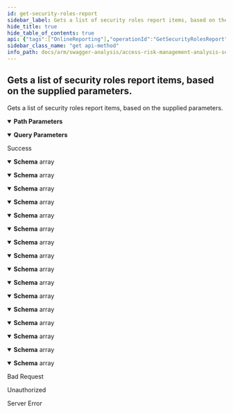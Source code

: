 ```yaml
---
id: get-security-roles-report
sidebar_label: Gets a list of security roles report items, based on the supplied parameters.
hide_title: true
hide_table_of_contents: true
api: {"tags":["OnlineReporting"],"operationId":"GetSecurityRolesReport","parameters":[{"name":"analysisId","in":"path","description":"Represents the unique extract identifier.","required":true,"schema":{"type":"integer","format":"int32"}},{"name":"skip","in":"query","description":"Represents the optional parameter which specifies how many items will be bypassed.","required":false,"schema":{"type":"integer","format":"int32"}},{"name":"take","in":"query","description":"Represents the optional parameter which specifies how many items to returned.","required":false,"schema":{"type":"integer","format":"int32"}}],"responses":{"200":{"description":"Success","content":{"application/json;odata.metadata=minimal;odata.streaming=true":{"schema":{"uniqueItems":false,"type":"array","items":{"type":"object","properties":{"role":{"type":"string"},"tcode":{"type":"string"},"description":{"type":"string"},"stadUtilizationCount":{"format":"int32","type":"integer"},"cdhdrposUtilizationCount":{"format":"int32","type":"integer"},"profile":{"type":"string"},"fullName":{"type":"string"},"parent":{"type":"string"},"low":{"type":"string"},"high":{"type":"string"},"userId":{"description":"Identifier of the user.","type":"string"},"country":{"description":"Country of the user.","type":"string"},"system":{"description":"System of the user.","type":"string"},"department":{"description":"Department of the user.","type":"string"},"costCenter":{"description":"Cost Center of the user.","type":"string"},"function":{"description":"Function of the user.","type":"string"},"custom01":{"description":"Any custom value related to user.","type":"string"},"custom02":{"description":"Any custom value related to user.","type":"string"},"custom03":{"description":"Any custom value related to user.","type":"string"},"custom04":{"description":"Any custom value related to user.","type":"string"},"custom05":{"description":"Any custom value related to user.","type":"string"}}}}},"application/json;odata.metadata=minimal;odata.streaming=false":{"schema":{"uniqueItems":false,"type":"array","items":{"type":"object","properties":{"role":{"type":"string"},"tcode":{"type":"string"},"description":{"type":"string"},"stadUtilizationCount":{"format":"int32","type":"integer"},"cdhdrposUtilizationCount":{"format":"int32","type":"integer"},"profile":{"type":"string"},"fullName":{"type":"string"},"parent":{"type":"string"},"low":{"type":"string"},"high":{"type":"string"},"userId":{"description":"Identifier of the user.","type":"string"},"country":{"description":"Country of the user.","type":"string"},"system":{"description":"System of the user.","type":"string"},"department":{"description":"Department of the user.","type":"string"},"costCenter":{"description":"Cost Center of the user.","type":"string"},"function":{"description":"Function of the user.","type":"string"},"custom01":{"description":"Any custom value related to user.","type":"string"},"custom02":{"description":"Any custom value related to user.","type":"string"},"custom03":{"description":"Any custom value related to user.","type":"string"},"custom04":{"description":"Any custom value related to user.","type":"string"},"custom05":{"description":"Any custom value related to user.","type":"string"}}}}},"application/json;odata.metadata=minimal":{"schema":{"uniqueItems":false,"type":"array","items":{"type":"object","properties":{"role":{"type":"string"},"tcode":{"type":"string"},"description":{"type":"string"},"stadUtilizationCount":{"format":"int32","type":"integer"},"cdhdrposUtilizationCount":{"format":"int32","type":"integer"},"profile":{"type":"string"},"fullName":{"type":"string"},"parent":{"type":"string"},"low":{"type":"string"},"high":{"type":"string"},"userId":{"description":"Identifier of the user.","type":"string"},"country":{"description":"Country of the user.","type":"string"},"system":{"description":"System of the user.","type":"string"},"department":{"description":"Department of the user.","type":"string"},"costCenter":{"description":"Cost Center of the user.","type":"string"},"function":{"description":"Function of the user.","type":"string"},"custom01":{"description":"Any custom value related to user.","type":"string"},"custom02":{"description":"Any custom value related to user.","type":"string"},"custom03":{"description":"Any custom value related to user.","type":"string"},"custom04":{"description":"Any custom value related to user.","type":"string"},"custom05":{"description":"Any custom value related to user.","type":"string"}}}}},"application/json;odata.metadata=full;odata.streaming=true":{"schema":{"uniqueItems":false,"type":"array","items":{"type":"object","properties":{"role":{"type":"string"},"tcode":{"type":"string"},"description":{"type":"string"},"stadUtilizationCount":{"format":"int32","type":"integer"},"cdhdrposUtilizationCount":{"format":"int32","type":"integer"},"profile":{"type":"string"},"fullName":{"type":"string"},"parent":{"type":"string"},"low":{"type":"string"},"high":{"type":"string"},"userId":{"description":"Identifier of the user.","type":"string"},"country":{"description":"Country of the user.","type":"string"},"system":{"description":"System of the user.","type":"string"},"department":{"description":"Department of the user.","type":"string"},"costCenter":{"description":"Cost Center of the user.","type":"string"},"function":{"description":"Function of the user.","type":"string"},"custom01":{"description":"Any custom value related to user.","type":"string"},"custom02":{"description":"Any custom value related to user.","type":"string"},"custom03":{"description":"Any custom value related to user.","type":"string"},"custom04":{"description":"Any custom value related to user.","type":"string"},"custom05":{"description":"Any custom value related to user.","type":"string"}}}}},"application/json;odata.metadata=full;odata.streaming=false":{"schema":{"uniqueItems":false,"type":"array","items":{"type":"object","properties":{"role":{"type":"string"},"tcode":{"type":"string"},"description":{"type":"string"},"stadUtilizationCount":{"format":"int32","type":"integer"},"cdhdrposUtilizationCount":{"format":"int32","type":"integer"},"profile":{"type":"string"},"fullName":{"type":"string"},"parent":{"type":"string"},"low":{"type":"string"},"high":{"type":"string"},"userId":{"description":"Identifier of the user.","type":"string"},"country":{"description":"Country of the user.","type":"string"},"system":{"description":"System of the user.","type":"string"},"department":{"description":"Department of the user.","type":"string"},"costCenter":{"description":"Cost Center of the user.","type":"string"},"function":{"description":"Function of the user.","type":"string"},"custom01":{"description":"Any custom value related to user.","type":"string"},"custom02":{"description":"Any custom value related to user.","type":"string"},"custom03":{"description":"Any custom value related to user.","type":"string"},"custom04":{"description":"Any custom value related to user.","type":"string"},"custom05":{"description":"Any custom value related to user.","type":"string"}}}}},"application/json;odata.metadata=full":{"schema":{"uniqueItems":false,"type":"array","items":{"type":"object","properties":{"role":{"type":"string"},"tcode":{"type":"string"},"description":{"type":"string"},"stadUtilizationCount":{"format":"int32","type":"integer"},"cdhdrposUtilizationCount":{"format":"int32","type":"integer"},"profile":{"type":"string"},"fullName":{"type":"string"},"parent":{"type":"string"},"low":{"type":"string"},"high":{"type":"string"},"userId":{"description":"Identifier of the user.","type":"string"},"country":{"description":"Country of the user.","type":"string"},"system":{"description":"System of the user.","type":"string"},"department":{"description":"Department of the user.","type":"string"},"costCenter":{"description":"Cost Center of the user.","type":"string"},"function":{"description":"Function of the user.","type":"string"},"custom01":{"description":"Any custom value related to user.","type":"string"},"custom02":{"description":"Any custom value related to user.","type":"string"},"custom03":{"description":"Any custom value related to user.","type":"string"},"custom04":{"description":"Any custom value related to user.","type":"string"},"custom05":{"description":"Any custom value related to user.","type":"string"}}}}},"application/json;odata.metadata=none;odata.streaming=true":{"schema":{"uniqueItems":false,"type":"array","items":{"type":"object","properties":{"role":{"type":"string"},"tcode":{"type":"string"},"description":{"type":"string"},"stadUtilizationCount":{"format":"int32","type":"integer"},"cdhdrposUtilizationCount":{"format":"int32","type":"integer"},"profile":{"type":"string"},"fullName":{"type":"string"},"parent":{"type":"string"},"low":{"type":"string"},"high":{"type":"string"},"userId":{"description":"Identifier of the user.","type":"string"},"country":{"description":"Country of the user.","type":"string"},"system":{"description":"System of the user.","type":"string"},"department":{"description":"Department of the user.","type":"string"},"costCenter":{"description":"Cost Center of the user.","type":"string"},"function":{"description":"Function of the user.","type":"string"},"custom01":{"description":"Any custom value related to user.","type":"string"},"custom02":{"description":"Any custom value related to user.","type":"string"},"custom03":{"description":"Any custom value related to user.","type":"string"},"custom04":{"description":"Any custom value related to user.","type":"string"},"custom05":{"description":"Any custom value related to user.","type":"string"}}}}},"application/json;odata.metadata=none;odata.streaming=false":{"schema":{"uniqueItems":false,"type":"array","items":{"type":"object","properties":{"role":{"type":"string"},"tcode":{"type":"string"},"description":{"type":"string"},"stadUtilizationCount":{"format":"int32","type":"integer"},"cdhdrposUtilizationCount":{"format":"int32","type":"integer"},"profile":{"type":"string"},"fullName":{"type":"string"},"parent":{"type":"string"},"low":{"type":"string"},"high":{"type":"string"},"userId":{"description":"Identifier of the user.","type":"string"},"country":{"description":"Country of the user.","type":"string"},"system":{"description":"System of the user.","type":"string"},"department":{"description":"Department of the user.","type":"string"},"costCenter":{"description":"Cost Center of the user.","type":"string"},"function":{"description":"Function of the user.","type":"string"},"custom01":{"description":"Any custom value related to user.","type":"string"},"custom02":{"description":"Any custom value related to user.","type":"string"},"custom03":{"description":"Any custom value related to user.","type":"string"},"custom04":{"description":"Any custom value related to user.","type":"string"},"custom05":{"description":"Any custom value related to user.","type":"string"}}}}},"application/json;odata.metadata=none":{"schema":{"uniqueItems":false,"type":"array","items":{"type":"object","properties":{"role":{"type":"string"},"tcode":{"type":"string"},"description":{"type":"string"},"stadUtilizationCount":{"format":"int32","type":"integer"},"cdhdrposUtilizationCount":{"format":"int32","type":"integer"},"profile":{"type":"string"},"fullName":{"type":"string"},"parent":{"type":"string"},"low":{"type":"string"},"high":{"type":"string"},"userId":{"description":"Identifier of the user.","type":"string"},"country":{"description":"Country of the user.","type":"string"},"system":{"description":"System of the user.","type":"string"},"department":{"description":"Department of the user.","type":"string"},"costCenter":{"description":"Cost Center of the user.","type":"string"},"function":{"description":"Function of the user.","type":"string"},"custom01":{"description":"Any custom value related to user.","type":"string"},"custom02":{"description":"Any custom value related to user.","type":"string"},"custom03":{"description":"Any custom value related to user.","type":"string"},"custom04":{"description":"Any custom value related to user.","type":"string"},"custom05":{"description":"Any custom value related to user.","type":"string"}}}}},"application/json;odata.streaming=true":{"schema":{"uniqueItems":false,"type":"array","items":{"type":"object","properties":{"role":{"type":"string"},"tcode":{"type":"string"},"description":{"type":"string"},"stadUtilizationCount":{"format":"int32","type":"integer"},"cdhdrposUtilizationCount":{"format":"int32","type":"integer"},"profile":{"type":"string"},"fullName":{"type":"string"},"parent":{"type":"string"},"low":{"type":"string"},"high":{"type":"string"},"userId":{"description":"Identifier of the user.","type":"string"},"country":{"description":"Country of the user.","type":"string"},"system":{"description":"System of the user.","type":"string"},"department":{"description":"Department of the user.","type":"string"},"costCenter":{"description":"Cost Center of the user.","type":"string"},"function":{"description":"Function of the user.","type":"string"},"custom01":{"description":"Any custom value related to user.","type":"string"},"custom02":{"description":"Any custom value related to user.","type":"string"},"custom03":{"description":"Any custom value related to user.","type":"string"},"custom04":{"description":"Any custom value related to user.","type":"string"},"custom05":{"description":"Any custom value related to user.","type":"string"}}}}},"application/json;odata.streaming=false":{"schema":{"uniqueItems":false,"type":"array","items":{"type":"object","properties":{"role":{"type":"string"},"tcode":{"type":"string"},"description":{"type":"string"},"stadUtilizationCount":{"format":"int32","type":"integer"},"cdhdrposUtilizationCount":{"format":"int32","type":"integer"},"profile":{"type":"string"},"fullName":{"type":"string"},"parent":{"type":"string"},"low":{"type":"string"},"high":{"type":"string"},"userId":{"description":"Identifier of the user.","type":"string"},"country":{"description":"Country of the user.","type":"string"},"system":{"description":"System of the user.","type":"string"},"department":{"description":"Department of the user.","type":"string"},"costCenter":{"description":"Cost Center of the user.","type":"string"},"function":{"description":"Function of the user.","type":"string"},"custom01":{"description":"Any custom value related to user.","type":"string"},"custom02":{"description":"Any custom value related to user.","type":"string"},"custom03":{"description":"Any custom value related to user.","type":"string"},"custom04":{"description":"Any custom value related to user.","type":"string"},"custom05":{"description":"Any custom value related to user.","type":"string"}}}}},"application/json":{"schema":{"uniqueItems":false,"type":"array","items":{"type":"object","properties":{"role":{"type":"string"},"tcode":{"type":"string"},"description":{"type":"string"},"stadUtilizationCount":{"format":"int32","type":"integer"},"cdhdrposUtilizationCount":{"format":"int32","type":"integer"},"profile":{"type":"string"},"fullName":{"type":"string"},"parent":{"type":"string"},"low":{"type":"string"},"high":{"type":"string"},"userId":{"description":"Identifier of the user.","type":"string"},"country":{"description":"Country of the user.","type":"string"},"system":{"description":"System of the user.","type":"string"},"department":{"description":"Department of the user.","type":"string"},"costCenter":{"description":"Cost Center of the user.","type":"string"},"function":{"description":"Function of the user.","type":"string"},"custom01":{"description":"Any custom value related to user.","type":"string"},"custom02":{"description":"Any custom value related to user.","type":"string"},"custom03":{"description":"Any custom value related to user.","type":"string"},"custom04":{"description":"Any custom value related to user.","type":"string"},"custom05":{"description":"Any custom value related to user.","type":"string"}}}}},"application/xml":{"schema":{"uniqueItems":false,"type":"array","items":{"type":"object","properties":{"role":{"type":"string"},"tcode":{"type":"string"},"description":{"type":"string"},"stadUtilizationCount":{"format":"int32","type":"integer"},"cdhdrposUtilizationCount":{"format":"int32","type":"integer"},"profile":{"type":"string"},"fullName":{"type":"string"},"parent":{"type":"string"},"low":{"type":"string"},"high":{"type":"string"},"userId":{"description":"Identifier of the user.","type":"string"},"country":{"description":"Country of the user.","type":"string"},"system":{"description":"System of the user.","type":"string"},"department":{"description":"Department of the user.","type":"string"},"costCenter":{"description":"Cost Center of the user.","type":"string"},"function":{"description":"Function of the user.","type":"string"},"custom01":{"description":"Any custom value related to user.","type":"string"},"custom02":{"description":"Any custom value related to user.","type":"string"},"custom03":{"description":"Any custom value related to user.","type":"string"},"custom04":{"description":"Any custom value related to user.","type":"string"},"custom05":{"description":"Any custom value related to user.","type":"string"}}}}},"application/prs.odatatestxx-odata":{"schema":{"uniqueItems":false,"type":"array","items":{"type":"object","properties":{"role":{"type":"string"},"tcode":{"type":"string"},"description":{"type":"string"},"stadUtilizationCount":{"format":"int32","type":"integer"},"cdhdrposUtilizationCount":{"format":"int32","type":"integer"},"profile":{"type":"string"},"fullName":{"type":"string"},"parent":{"type":"string"},"low":{"type":"string"},"high":{"type":"string"},"userId":{"description":"Identifier of the user.","type":"string"},"country":{"description":"Country of the user.","type":"string"},"system":{"description":"System of the user.","type":"string"},"department":{"description":"Department of the user.","type":"string"},"costCenter":{"description":"Cost Center of the user.","type":"string"},"function":{"description":"Function of the user.","type":"string"},"custom01":{"description":"Any custom value related to user.","type":"string"},"custom02":{"description":"Any custom value related to user.","type":"string"},"custom03":{"description":"Any custom value related to user.","type":"string"},"custom04":{"description":"Any custom value related to user.","type":"string"},"custom05":{"description":"Any custom value related to user.","type":"string"}}}}},"text/plain":{"schema":{"uniqueItems":false,"type":"array","items":{"type":"object","properties":{"role":{"type":"string"},"tcode":{"type":"string"},"description":{"type":"string"},"stadUtilizationCount":{"format":"int32","type":"integer"},"cdhdrposUtilizationCount":{"format":"int32","type":"integer"},"profile":{"type":"string"},"fullName":{"type":"string"},"parent":{"type":"string"},"low":{"type":"string"},"high":{"type":"string"},"userId":{"description":"Identifier of the user.","type":"string"},"country":{"description":"Country of the user.","type":"string"},"system":{"description":"System of the user.","type":"string"},"department":{"description":"Department of the user.","type":"string"},"costCenter":{"description":"Cost Center of the user.","type":"string"},"function":{"description":"Function of the user.","type":"string"},"custom01":{"description":"Any custom value related to user.","type":"string"},"custom02":{"description":"Any custom value related to user.","type":"string"},"custom03":{"description":"Any custom value related to user.","type":"string"},"custom04":{"description":"Any custom value related to user.","type":"string"},"custom05":{"description":"Any custom value related to user.","type":"string"}}}}},"text/json":{"schema":{"uniqueItems":false,"type":"array","items":{"type":"object","properties":{"role":{"type":"string"},"tcode":{"type":"string"},"description":{"type":"string"},"stadUtilizationCount":{"format":"int32","type":"integer"},"cdhdrposUtilizationCount":{"format":"int32","type":"integer"},"profile":{"type":"string"},"fullName":{"type":"string"},"parent":{"type":"string"},"low":{"type":"string"},"high":{"type":"string"},"userId":{"description":"Identifier of the user.","type":"string"},"country":{"description":"Country of the user.","type":"string"},"system":{"description":"System of the user.","type":"string"},"department":{"description":"Department of the user.","type":"string"},"costCenter":{"description":"Cost Center of the user.","type":"string"},"function":{"description":"Function of the user.","type":"string"},"custom01":{"description":"Any custom value related to user.","type":"string"},"custom02":{"description":"Any custom value related to user.","type":"string"},"custom03":{"description":"Any custom value related to user.","type":"string"},"custom04":{"description":"Any custom value related to user.","type":"string"},"custom05":{"description":"Any custom value related to user.","type":"string"}}}}}}},"400":{"description":"Bad Request"},"401":{"description":"Unauthorized"},"500":{"description":"Server Error"}},"description":"Gets a list of security roles report items, based on the supplied parameters.","method":"get","path":"/api/securityrolesreport/{analysisId}","info":{"version":"v1","title":"Access Risk Management Analysis Services"},"postman":{"name":"Gets a list of security roles report items, based on the supplied parameters.","description":{"type":"text/plain"},"url":{"path":["api","securityrolesreport",":analysisId"],"host":["{{baseUrl}}"],"query":[{"disabled":false,"description":{"content":"Represents the optional parameter which specifies how many items will be bypassed.","type":"text/plain"},"key":"skip","value":""},{"disabled":false,"description":{"content":"Represents the optional parameter which specifies how many items to returned.","type":"text/plain"},"key":"take","value":""}],"variable":[{"disabled":false,"description":{"content":"(Required) Represents the unique extract identifier.","type":"text/plain"},"type":"any","value":"","key":"analysisId"}]},"header":[{"key":"Accept","value":"application/json;odata.metadata=minimal;odata.streaming=true"}],"method":"GET"}}
sidebar_class_name: "get api-method"
info_path: docs/arm/swagger-analysis/access-risk-management-analysis-services
---
```



## Gets a list of security roles report items, based on the supplied parameters.



Gets a list of security roles report items, based on the supplied parameters.

<details style={{"marginBottom":"1rem"}} data-collapsed={false} open={true}><summary style={{}}><strong>Path Parameters</strong></summary><div><ul><ParamsItem className={"paramsItem"} param={{"name":"analysisId","in":"path","description":"Represents the unique extract identifier.","required":true,"schema":{"type":"integer","format":"int32"}}}></ParamsItem></ul></div></details><details style={{"marginBottom":"1rem"}} data-collapsed={false} open={true}><summary style={{}}><strong>Query Parameters</strong></summary><div><ul><ParamsItem className={"paramsItem"} param={{"name":"skip","in":"query","description":"Represents the optional parameter which specifies how many items will be bypassed.","required":false,"schema":{"type":"integer","format":"int32"}}}></ParamsItem><ParamsItem className={"paramsItem"} param={{"name":"take","in":"query","description":"Represents the optional parameter which specifies how many items to returned.","required":false,"schema":{"type":"integer","format":"int32"}}}></ParamsItem></ul></div></details><div><ApiTabs><TabItem label={"200"} value={"200"}><div>

Success

</div><div><MimeTabs groupId={"mime-type"}><TabItem label={"application/json;odata.metadata=minimal;odata.streaming=true"} value={"application/json;odata.metadata=minimal;odata.streaming=true"}><SchemaTabs groupId={"schema-tabs"}><TabItem label={"Schema"} value={"Schema"}><details style={{}} data-collapsed={false} open={true}><summary style={{"textAlign":"left"}}><strong>Schema</strong><span style={{"opacity":"0.6"}}> array</span></summary><div style={{"textAlign":"left","marginLeft":"1rem"}}></div><ul style={{"marginLeft":"1rem"}}><SchemaItem collapsible={false} name={"role"} required={false} schemaDescription={undefined} schemaName={"string"} qualifierMessage={undefined} defaultValue={undefined}></SchemaItem><SchemaItem collapsible={false} name={"tcode"} required={false} schemaDescription={undefined} schemaName={"string"} qualifierMessage={undefined} defaultValue={undefined}></SchemaItem><SchemaItem collapsible={false} name={"description"} required={false} schemaDescription={undefined} schemaName={"string"} qualifierMessage={undefined} defaultValue={undefined}></SchemaItem><SchemaItem collapsible={false} name={"stadUtilizationCount"} required={false} schemaDescription={undefined} schemaName={"int32"} qualifierMessage={undefined} defaultValue={undefined}></SchemaItem><SchemaItem collapsible={false} name={"cdhdrposUtilizationCount"} required={false} schemaDescription={undefined} schemaName={"int32"} qualifierMessage={undefined} defaultValue={undefined}></SchemaItem><SchemaItem collapsible={false} name={"profile"} required={false} schemaDescription={undefined} schemaName={"string"} qualifierMessage={undefined} defaultValue={undefined}></SchemaItem><SchemaItem collapsible={false} name={"fullName"} required={false} schemaDescription={undefined} schemaName={"string"} qualifierMessage={undefined} defaultValue={undefined}></SchemaItem><SchemaItem collapsible={false} name={"parent"} required={false} schemaDescription={undefined} schemaName={"string"} qualifierMessage={undefined} defaultValue={undefined}></SchemaItem><SchemaItem collapsible={false} name={"low"} required={false} schemaDescription={undefined} schemaName={"string"} qualifierMessage={undefined} defaultValue={undefined}></SchemaItem><SchemaItem collapsible={false} name={"high"} required={false} schemaDescription={undefined} schemaName={"string"} qualifierMessage={undefined} defaultValue={undefined}></SchemaItem><SchemaItem collapsible={false} name={"userId"} required={false} schemaDescription={"Identifier of the user."} schemaName={"string"} qualifierMessage={undefined} defaultValue={undefined}></SchemaItem><SchemaItem collapsible={false} name={"country"} required={false} schemaDescription={"Country of the user."} schemaName={"string"} qualifierMessage={undefined} defaultValue={undefined}></SchemaItem><SchemaItem collapsible={false} name={"system"} required={false} schemaDescription={"System of the user."} schemaName={"string"} qualifierMessage={undefined} defaultValue={undefined}></SchemaItem><SchemaItem collapsible={false} name={"department"} required={false} schemaDescription={"Department of the user."} schemaName={"string"} qualifierMessage={undefined} defaultValue={undefined}></SchemaItem><SchemaItem collapsible={false} name={"costCenter"} required={false} schemaDescription={"Cost Center of the user."} schemaName={"string"} qualifierMessage={undefined} defaultValue={undefined}></SchemaItem><SchemaItem collapsible={false} name={"function"} required={false} schemaDescription={"Function of the user."} schemaName={"string"} qualifierMessage={undefined} defaultValue={undefined}></SchemaItem><SchemaItem collapsible={false} name={"custom01"} required={false} schemaDescription={"Any custom value related to user."} schemaName={"string"} qualifierMessage={undefined} defaultValue={undefined}></SchemaItem><SchemaItem collapsible={false} name={"custom02"} required={false} schemaDescription={"Any custom value related to user."} schemaName={"string"} qualifierMessage={undefined} defaultValue={undefined}></SchemaItem><SchemaItem collapsible={false} name={"custom03"} required={false} schemaDescription={"Any custom value related to user."} schemaName={"string"} qualifierMessage={undefined} defaultValue={undefined}></SchemaItem><SchemaItem collapsible={false} name={"custom04"} required={false} schemaDescription={"Any custom value related to user."} schemaName={"string"} qualifierMessage={undefined} defaultValue={undefined}></SchemaItem><SchemaItem collapsible={false} name={"custom05"} required={false} schemaDescription={"Any custom value related to user."} schemaName={"string"} qualifierMessage={undefined} defaultValue={undefined}></SchemaItem></ul></details></TabItem></SchemaTabs></TabItem><TabItem label={"application/json;odata.metadata=minimal;odata.streaming=false"} value={"application/json;odata.metadata=minimal;odata.streaming=false"}><SchemaTabs groupId={"schema-tabs"}><TabItem label={"Schema"} value={"Schema"}><details style={{}} data-collapsed={false} open={true}><summary style={{"textAlign":"left"}}><strong>Schema</strong><span style={{"opacity":"0.6"}}> array</span></summary><div style={{"textAlign":"left","marginLeft":"1rem"}}></div><ul style={{"marginLeft":"1rem"}}><SchemaItem collapsible={false} name={"role"} required={false} schemaDescription={undefined} schemaName={"string"} qualifierMessage={undefined} defaultValue={undefined}></SchemaItem><SchemaItem collapsible={false} name={"tcode"} required={false} schemaDescription={undefined} schemaName={"string"} qualifierMessage={undefined} defaultValue={undefined}></SchemaItem><SchemaItem collapsible={false} name={"description"} required={false} schemaDescription={undefined} schemaName={"string"} qualifierMessage={undefined} defaultValue={undefined}></SchemaItem><SchemaItem collapsible={false} name={"stadUtilizationCount"} required={false} schemaDescription={undefined} schemaName={"int32"} qualifierMessage={undefined} defaultValue={undefined}></SchemaItem><SchemaItem collapsible={false} name={"cdhdrposUtilizationCount"} required={false} schemaDescription={undefined} schemaName={"int32"} qualifierMessage={undefined} defaultValue={undefined}></SchemaItem><SchemaItem collapsible={false} name={"profile"} required={false} schemaDescription={undefined} schemaName={"string"} qualifierMessage={undefined} defaultValue={undefined}></SchemaItem><SchemaItem collapsible={false} name={"fullName"} required={false} schemaDescription={undefined} schemaName={"string"} qualifierMessage={undefined} defaultValue={undefined}></SchemaItem><SchemaItem collapsible={false} name={"parent"} required={false} schemaDescription={undefined} schemaName={"string"} qualifierMessage={undefined} defaultValue={undefined}></SchemaItem><SchemaItem collapsible={false} name={"low"} required={false} schemaDescription={undefined} schemaName={"string"} qualifierMessage={undefined} defaultValue={undefined}></SchemaItem><SchemaItem collapsible={false} name={"high"} required={false} schemaDescription={undefined} schemaName={"string"} qualifierMessage={undefined} defaultValue={undefined}></SchemaItem><SchemaItem collapsible={false} name={"userId"} required={false} schemaDescription={"Identifier of the user."} schemaName={"string"} qualifierMessage={undefined} defaultValue={undefined}></SchemaItem><SchemaItem collapsible={false} name={"country"} required={false} schemaDescription={"Country of the user."} schemaName={"string"} qualifierMessage={undefined} defaultValue={undefined}></SchemaItem><SchemaItem collapsible={false} name={"system"} required={false} schemaDescription={"System of the user."} schemaName={"string"} qualifierMessage={undefined} defaultValue={undefined}></SchemaItem><SchemaItem collapsible={false} name={"department"} required={false} schemaDescription={"Department of the user."} schemaName={"string"} qualifierMessage={undefined} defaultValue={undefined}></SchemaItem><SchemaItem collapsible={false} name={"costCenter"} required={false} schemaDescription={"Cost Center of the user."} schemaName={"string"} qualifierMessage={undefined} defaultValue={undefined}></SchemaItem><SchemaItem collapsible={false} name={"function"} required={false} schemaDescription={"Function of the user."} schemaName={"string"} qualifierMessage={undefined} defaultValue={undefined}></SchemaItem><SchemaItem collapsible={false} name={"custom01"} required={false} schemaDescription={"Any custom value related to user."} schemaName={"string"} qualifierMessage={undefined} defaultValue={undefined}></SchemaItem><SchemaItem collapsible={false} name={"custom02"} required={false} schemaDescription={"Any custom value related to user."} schemaName={"string"} qualifierMessage={undefined} defaultValue={undefined}></SchemaItem><SchemaItem collapsible={false} name={"custom03"} required={false} schemaDescription={"Any custom value related to user."} schemaName={"string"} qualifierMessage={undefined} defaultValue={undefined}></SchemaItem><SchemaItem collapsible={false} name={"custom04"} required={false} schemaDescription={"Any custom value related to user."} schemaName={"string"} qualifierMessage={undefined} defaultValue={undefined}></SchemaItem><SchemaItem collapsible={false} name={"custom05"} required={false} schemaDescription={"Any custom value related to user."} schemaName={"string"} qualifierMessage={undefined} defaultValue={undefined}></SchemaItem></ul></details></TabItem></SchemaTabs></TabItem><TabItem label={"application/json;odata.metadata=minimal"} value={"application/json;odata.metadata=minimal"}><SchemaTabs groupId={"schema-tabs"}><TabItem label={"Schema"} value={"Schema"}><details style={{}} data-collapsed={false} open={true}><summary style={{"textAlign":"left"}}><strong>Schema</strong><span style={{"opacity":"0.6"}}> array</span></summary><div style={{"textAlign":"left","marginLeft":"1rem"}}></div><ul style={{"marginLeft":"1rem"}}><SchemaItem collapsible={false} name={"role"} required={false} schemaDescription={undefined} schemaName={"string"} qualifierMessage={undefined} defaultValue={undefined}></SchemaItem><SchemaItem collapsible={false} name={"tcode"} required={false} schemaDescription={undefined} schemaName={"string"} qualifierMessage={undefined} defaultValue={undefined}></SchemaItem><SchemaItem collapsible={false} name={"description"} required={false} schemaDescription={undefined} schemaName={"string"} qualifierMessage={undefined} defaultValue={undefined}></SchemaItem><SchemaItem collapsible={false} name={"stadUtilizationCount"} required={false} schemaDescription={undefined} schemaName={"int32"} qualifierMessage={undefined} defaultValue={undefined}></SchemaItem><SchemaItem collapsible={false} name={"cdhdrposUtilizationCount"} required={false} schemaDescription={undefined} schemaName={"int32"} qualifierMessage={undefined} defaultValue={undefined}></SchemaItem><SchemaItem collapsible={false} name={"profile"} required={false} schemaDescription={undefined} schemaName={"string"} qualifierMessage={undefined} defaultValue={undefined}></SchemaItem><SchemaItem collapsible={false} name={"fullName"} required={false} schemaDescription={undefined} schemaName={"string"} qualifierMessage={undefined} defaultValue={undefined}></SchemaItem><SchemaItem collapsible={false} name={"parent"} required={false} schemaDescription={undefined} schemaName={"string"} qualifierMessage={undefined} defaultValue={undefined}></SchemaItem><SchemaItem collapsible={false} name={"low"} required={false} schemaDescription={undefined} schemaName={"string"} qualifierMessage={undefined} defaultValue={undefined}></SchemaItem><SchemaItem collapsible={false} name={"high"} required={false} schemaDescription={undefined} schemaName={"string"} qualifierMessage={undefined} defaultValue={undefined}></SchemaItem><SchemaItem collapsible={false} name={"userId"} required={false} schemaDescription={"Identifier of the user."} schemaName={"string"} qualifierMessage={undefined} defaultValue={undefined}></SchemaItem><SchemaItem collapsible={false} name={"country"} required={false} schemaDescription={"Country of the user."} schemaName={"string"} qualifierMessage={undefined} defaultValue={undefined}></SchemaItem><SchemaItem collapsible={false} name={"system"} required={false} schemaDescription={"System of the user."} schemaName={"string"} qualifierMessage={undefined} defaultValue={undefined}></SchemaItem><SchemaItem collapsible={false} name={"department"} required={false} schemaDescription={"Department of the user."} schemaName={"string"} qualifierMessage={undefined} defaultValue={undefined}></SchemaItem><SchemaItem collapsible={false} name={"costCenter"} required={false} schemaDescription={"Cost Center of the user."} schemaName={"string"} qualifierMessage={undefined} defaultValue={undefined}></SchemaItem><SchemaItem collapsible={false} name={"function"} required={false} schemaDescription={"Function of the user."} schemaName={"string"} qualifierMessage={undefined} defaultValue={undefined}></SchemaItem><SchemaItem collapsible={false} name={"custom01"} required={false} schemaDescription={"Any custom value related to user."} schemaName={"string"} qualifierMessage={undefined} defaultValue={undefined}></SchemaItem><SchemaItem collapsible={false} name={"custom02"} required={false} schemaDescription={"Any custom value related to user."} schemaName={"string"} qualifierMessage={undefined} defaultValue={undefined}></SchemaItem><SchemaItem collapsible={false} name={"custom03"} required={false} schemaDescription={"Any custom value related to user."} schemaName={"string"} qualifierMessage={undefined} defaultValue={undefined}></SchemaItem><SchemaItem collapsible={false} name={"custom04"} required={false} schemaDescription={"Any custom value related to user."} schemaName={"string"} qualifierMessage={undefined} defaultValue={undefined}></SchemaItem><SchemaItem collapsible={false} name={"custom05"} required={false} schemaDescription={"Any custom value related to user."} schemaName={"string"} qualifierMessage={undefined} defaultValue={undefined}></SchemaItem></ul></details></TabItem></SchemaTabs></TabItem><TabItem label={"application/json;odata.metadata=full;odata.streaming=true"} value={"application/json;odata.metadata=full;odata.streaming=true"}><SchemaTabs groupId={"schema-tabs"}><TabItem label={"Schema"} value={"Schema"}><details style={{}} data-collapsed={false} open={true}><summary style={{"textAlign":"left"}}><strong>Schema</strong><span style={{"opacity":"0.6"}}> array</span></summary><div style={{"textAlign":"left","marginLeft":"1rem"}}></div><ul style={{"marginLeft":"1rem"}}><SchemaItem collapsible={false} name={"role"} required={false} schemaDescription={undefined} schemaName={"string"} qualifierMessage={undefined} defaultValue={undefined}></SchemaItem><SchemaItem collapsible={false} name={"tcode"} required={false} schemaDescription={undefined} schemaName={"string"} qualifierMessage={undefined} defaultValue={undefined}></SchemaItem><SchemaItem collapsible={false} name={"description"} required={false} schemaDescription={undefined} schemaName={"string"} qualifierMessage={undefined} defaultValue={undefined}></SchemaItem><SchemaItem collapsible={false} name={"stadUtilizationCount"} required={false} schemaDescription={undefined} schemaName={"int32"} qualifierMessage={undefined} defaultValue={undefined}></SchemaItem><SchemaItem collapsible={false} name={"cdhdrposUtilizationCount"} required={false} schemaDescription={undefined} schemaName={"int32"} qualifierMessage={undefined} defaultValue={undefined}></SchemaItem><SchemaItem collapsible={false} name={"profile"} required={false} schemaDescription={undefined} schemaName={"string"} qualifierMessage={undefined} defaultValue={undefined}></SchemaItem><SchemaItem collapsible={false} name={"fullName"} required={false} schemaDescription={undefined} schemaName={"string"} qualifierMessage={undefined} defaultValue={undefined}></SchemaItem><SchemaItem collapsible={false} name={"parent"} required={false} schemaDescription={undefined} schemaName={"string"} qualifierMessage={undefined} defaultValue={undefined}></SchemaItem><SchemaItem collapsible={false} name={"low"} required={false} schemaDescription={undefined} schemaName={"string"} qualifierMessage={undefined} defaultValue={undefined}></SchemaItem><SchemaItem collapsible={false} name={"high"} required={false} schemaDescription={undefined} schemaName={"string"} qualifierMessage={undefined} defaultValue={undefined}></SchemaItem><SchemaItem collapsible={false} name={"userId"} required={false} schemaDescription={"Identifier of the user."} schemaName={"string"} qualifierMessage={undefined} defaultValue={undefined}></SchemaItem><SchemaItem collapsible={false} name={"country"} required={false} schemaDescription={"Country of the user."} schemaName={"string"} qualifierMessage={undefined} defaultValue={undefined}></SchemaItem><SchemaItem collapsible={false} name={"system"} required={false} schemaDescription={"System of the user."} schemaName={"string"} qualifierMessage={undefined} defaultValue={undefined}></SchemaItem><SchemaItem collapsible={false} name={"department"} required={false} schemaDescription={"Department of the user."} schemaName={"string"} qualifierMessage={undefined} defaultValue={undefined}></SchemaItem><SchemaItem collapsible={false} name={"costCenter"} required={false} schemaDescription={"Cost Center of the user."} schemaName={"string"} qualifierMessage={undefined} defaultValue={undefined}></SchemaItem><SchemaItem collapsible={false} name={"function"} required={false} schemaDescription={"Function of the user."} schemaName={"string"} qualifierMessage={undefined} defaultValue={undefined}></SchemaItem><SchemaItem collapsible={false} name={"custom01"} required={false} schemaDescription={"Any custom value related to user."} schemaName={"string"} qualifierMessage={undefined} defaultValue={undefined}></SchemaItem><SchemaItem collapsible={false} name={"custom02"} required={false} schemaDescription={"Any custom value related to user."} schemaName={"string"} qualifierMessage={undefined} defaultValue={undefined}></SchemaItem><SchemaItem collapsible={false} name={"custom03"} required={false} schemaDescription={"Any custom value related to user."} schemaName={"string"} qualifierMessage={undefined} defaultValue={undefined}></SchemaItem><SchemaItem collapsible={false} name={"custom04"} required={false} schemaDescription={"Any custom value related to user."} schemaName={"string"} qualifierMessage={undefined} defaultValue={undefined}></SchemaItem><SchemaItem collapsible={false} name={"custom05"} required={false} schemaDescription={"Any custom value related to user."} schemaName={"string"} qualifierMessage={undefined} defaultValue={undefined}></SchemaItem></ul></details></TabItem></SchemaTabs></TabItem><TabItem label={"application/json;odata.metadata=full;odata.streaming=false"} value={"application/json;odata.metadata=full;odata.streaming=false"}><SchemaTabs groupId={"schema-tabs"}><TabItem label={"Schema"} value={"Schema"}><details style={{}} data-collapsed={false} open={true}><summary style={{"textAlign":"left"}}><strong>Schema</strong><span style={{"opacity":"0.6"}}> array</span></summary><div style={{"textAlign":"left","marginLeft":"1rem"}}></div><ul style={{"marginLeft":"1rem"}}><SchemaItem collapsible={false} name={"role"} required={false} schemaDescription={undefined} schemaName={"string"} qualifierMessage={undefined} defaultValue={undefined}></SchemaItem><SchemaItem collapsible={false} name={"tcode"} required={false} schemaDescription={undefined} schemaName={"string"} qualifierMessage={undefined} defaultValue={undefined}></SchemaItem><SchemaItem collapsible={false} name={"description"} required={false} schemaDescription={undefined} schemaName={"string"} qualifierMessage={undefined} defaultValue={undefined}></SchemaItem><SchemaItem collapsible={false} name={"stadUtilizationCount"} required={false} schemaDescription={undefined} schemaName={"int32"} qualifierMessage={undefined} defaultValue={undefined}></SchemaItem><SchemaItem collapsible={false} name={"cdhdrposUtilizationCount"} required={false} schemaDescription={undefined} schemaName={"int32"} qualifierMessage={undefined} defaultValue={undefined}></SchemaItem><SchemaItem collapsible={false} name={"profile"} required={false} schemaDescription={undefined} schemaName={"string"} qualifierMessage={undefined} defaultValue={undefined}></SchemaItem><SchemaItem collapsible={false} name={"fullName"} required={false} schemaDescription={undefined} schemaName={"string"} qualifierMessage={undefined} defaultValue={undefined}></SchemaItem><SchemaItem collapsible={false} name={"parent"} required={false} schemaDescription={undefined} schemaName={"string"} qualifierMessage={undefined} defaultValue={undefined}></SchemaItem><SchemaItem collapsible={false} name={"low"} required={false} schemaDescription={undefined} schemaName={"string"} qualifierMessage={undefined} defaultValue={undefined}></SchemaItem><SchemaItem collapsible={false} name={"high"} required={false} schemaDescription={undefined} schemaName={"string"} qualifierMessage={undefined} defaultValue={undefined}></SchemaItem><SchemaItem collapsible={false} name={"userId"} required={false} schemaDescription={"Identifier of the user."} schemaName={"string"} qualifierMessage={undefined} defaultValue={undefined}></SchemaItem><SchemaItem collapsible={false} name={"country"} required={false} schemaDescription={"Country of the user."} schemaName={"string"} qualifierMessage={undefined} defaultValue={undefined}></SchemaItem><SchemaItem collapsible={false} name={"system"} required={false} schemaDescription={"System of the user."} schemaName={"string"} qualifierMessage={undefined} defaultValue={undefined}></SchemaItem><SchemaItem collapsible={false} name={"department"} required={false} schemaDescription={"Department of the user."} schemaName={"string"} qualifierMessage={undefined} defaultValue={undefined}></SchemaItem><SchemaItem collapsible={false} name={"costCenter"} required={false} schemaDescription={"Cost Center of the user."} schemaName={"string"} qualifierMessage={undefined} defaultValue={undefined}></SchemaItem><SchemaItem collapsible={false} name={"function"} required={false} schemaDescription={"Function of the user."} schemaName={"string"} qualifierMessage={undefined} defaultValue={undefined}></SchemaItem><SchemaItem collapsible={false} name={"custom01"} required={false} schemaDescription={"Any custom value related to user."} schemaName={"string"} qualifierMessage={undefined} defaultValue={undefined}></SchemaItem><SchemaItem collapsible={false} name={"custom02"} required={false} schemaDescription={"Any custom value related to user."} schemaName={"string"} qualifierMessage={undefined} defaultValue={undefined}></SchemaItem><SchemaItem collapsible={false} name={"custom03"} required={false} schemaDescription={"Any custom value related to user."} schemaName={"string"} qualifierMessage={undefined} defaultValue={undefined}></SchemaItem><SchemaItem collapsible={false} name={"custom04"} required={false} schemaDescription={"Any custom value related to user."} schemaName={"string"} qualifierMessage={undefined} defaultValue={undefined}></SchemaItem><SchemaItem collapsible={false} name={"custom05"} required={false} schemaDescription={"Any custom value related to user."} schemaName={"string"} qualifierMessage={undefined} defaultValue={undefined}></SchemaItem></ul></details></TabItem></SchemaTabs></TabItem><TabItem label={"application/json;odata.metadata=full"} value={"application/json;odata.metadata=full"}><SchemaTabs groupId={"schema-tabs"}><TabItem label={"Schema"} value={"Schema"}><details style={{}} data-collapsed={false} open={true}><summary style={{"textAlign":"left"}}><strong>Schema</strong><span style={{"opacity":"0.6"}}> array</span></summary><div style={{"textAlign":"left","marginLeft":"1rem"}}></div><ul style={{"marginLeft":"1rem"}}><SchemaItem collapsible={false} name={"role"} required={false} schemaDescription={undefined} schemaName={"string"} qualifierMessage={undefined} defaultValue={undefined}></SchemaItem><SchemaItem collapsible={false} name={"tcode"} required={false} schemaDescription={undefined} schemaName={"string"} qualifierMessage={undefined} defaultValue={undefined}></SchemaItem><SchemaItem collapsible={false} name={"description"} required={false} schemaDescription={undefined} schemaName={"string"} qualifierMessage={undefined} defaultValue={undefined}></SchemaItem><SchemaItem collapsible={false} name={"stadUtilizationCount"} required={false} schemaDescription={undefined} schemaName={"int32"} qualifierMessage={undefined} defaultValue={undefined}></SchemaItem><SchemaItem collapsible={false} name={"cdhdrposUtilizationCount"} required={false} schemaDescription={undefined} schemaName={"int32"} qualifierMessage={undefined} defaultValue={undefined}></SchemaItem><SchemaItem collapsible={false} name={"profile"} required={false} schemaDescription={undefined} schemaName={"string"} qualifierMessage={undefined} defaultValue={undefined}></SchemaItem><SchemaItem collapsible={false} name={"fullName"} required={false} schemaDescription={undefined} schemaName={"string"} qualifierMessage={undefined} defaultValue={undefined}></SchemaItem><SchemaItem collapsible={false} name={"parent"} required={false} schemaDescription={undefined} schemaName={"string"} qualifierMessage={undefined} defaultValue={undefined}></SchemaItem><SchemaItem collapsible={false} name={"low"} required={false} schemaDescription={undefined} schemaName={"string"} qualifierMessage={undefined} defaultValue={undefined}></SchemaItem><SchemaItem collapsible={false} name={"high"} required={false} schemaDescription={undefined} schemaName={"string"} qualifierMessage={undefined} defaultValue={undefined}></SchemaItem><SchemaItem collapsible={false} name={"userId"} required={false} schemaDescription={"Identifier of the user."} schemaName={"string"} qualifierMessage={undefined} defaultValue={undefined}></SchemaItem><SchemaItem collapsible={false} name={"country"} required={false} schemaDescription={"Country of the user."} schemaName={"string"} qualifierMessage={undefined} defaultValue={undefined}></SchemaItem><SchemaItem collapsible={false} name={"system"} required={false} schemaDescription={"System of the user."} schemaName={"string"} qualifierMessage={undefined} defaultValue={undefined}></SchemaItem><SchemaItem collapsible={false} name={"department"} required={false} schemaDescription={"Department of the user."} schemaName={"string"} qualifierMessage={undefined} defaultValue={undefined}></SchemaItem><SchemaItem collapsible={false} name={"costCenter"} required={false} schemaDescription={"Cost Center of the user."} schemaName={"string"} qualifierMessage={undefined} defaultValue={undefined}></SchemaItem><SchemaItem collapsible={false} name={"function"} required={false} schemaDescription={"Function of the user."} schemaName={"string"} qualifierMessage={undefined} defaultValue={undefined}></SchemaItem><SchemaItem collapsible={false} name={"custom01"} required={false} schemaDescription={"Any custom value related to user."} schemaName={"string"} qualifierMessage={undefined} defaultValue={undefined}></SchemaItem><SchemaItem collapsible={false} name={"custom02"} required={false} schemaDescription={"Any custom value related to user."} schemaName={"string"} qualifierMessage={undefined} defaultValue={undefined}></SchemaItem><SchemaItem collapsible={false} name={"custom03"} required={false} schemaDescription={"Any custom value related to user."} schemaName={"string"} qualifierMessage={undefined} defaultValue={undefined}></SchemaItem><SchemaItem collapsible={false} name={"custom04"} required={false} schemaDescription={"Any custom value related to user."} schemaName={"string"} qualifierMessage={undefined} defaultValue={undefined}></SchemaItem><SchemaItem collapsible={false} name={"custom05"} required={false} schemaDescription={"Any custom value related to user."} schemaName={"string"} qualifierMessage={undefined} defaultValue={undefined}></SchemaItem></ul></details></TabItem></SchemaTabs></TabItem><TabItem label={"application/json;odata.metadata=none;odata.streaming=true"} value={"application/json;odata.metadata=none;odata.streaming=true"}><SchemaTabs groupId={"schema-tabs"}><TabItem label={"Schema"} value={"Schema"}><details style={{}} data-collapsed={false} open={true}><summary style={{"textAlign":"left"}}><strong>Schema</strong><span style={{"opacity":"0.6"}}> array</span></summary><div style={{"textAlign":"left","marginLeft":"1rem"}}></div><ul style={{"marginLeft":"1rem"}}><SchemaItem collapsible={false} name={"role"} required={false} schemaDescription={undefined} schemaName={"string"} qualifierMessage={undefined} defaultValue={undefined}></SchemaItem><SchemaItem collapsible={false} name={"tcode"} required={false} schemaDescription={undefined} schemaName={"string"} qualifierMessage={undefined} defaultValue={undefined}></SchemaItem><SchemaItem collapsible={false} name={"description"} required={false} schemaDescription={undefined} schemaName={"string"} qualifierMessage={undefined} defaultValue={undefined}></SchemaItem><SchemaItem collapsible={false} name={"stadUtilizationCount"} required={false} schemaDescription={undefined} schemaName={"int32"} qualifierMessage={undefined} defaultValue={undefined}></SchemaItem><SchemaItem collapsible={false} name={"cdhdrposUtilizationCount"} required={false} schemaDescription={undefined} schemaName={"int32"} qualifierMessage={undefined} defaultValue={undefined}></SchemaItem><SchemaItem collapsible={false} name={"profile"} required={false} schemaDescription={undefined} schemaName={"string"} qualifierMessage={undefined} defaultValue={undefined}></SchemaItem><SchemaItem collapsible={false} name={"fullName"} required={false} schemaDescription={undefined} schemaName={"string"} qualifierMessage={undefined} defaultValue={undefined}></SchemaItem><SchemaItem collapsible={false} name={"parent"} required={false} schemaDescription={undefined} schemaName={"string"} qualifierMessage={undefined} defaultValue={undefined}></SchemaItem><SchemaItem collapsible={false} name={"low"} required={false} schemaDescription={undefined} schemaName={"string"} qualifierMessage={undefined} defaultValue={undefined}></SchemaItem><SchemaItem collapsible={false} name={"high"} required={false} schemaDescription={undefined} schemaName={"string"} qualifierMessage={undefined} defaultValue={undefined}></SchemaItem><SchemaItem collapsible={false} name={"userId"} required={false} schemaDescription={"Identifier of the user."} schemaName={"string"} qualifierMessage={undefined} defaultValue={undefined}></SchemaItem><SchemaItem collapsible={false} name={"country"} required={false} schemaDescription={"Country of the user."} schemaName={"string"} qualifierMessage={undefined} defaultValue={undefined}></SchemaItem><SchemaItem collapsible={false} name={"system"} required={false} schemaDescription={"System of the user."} schemaName={"string"} qualifierMessage={undefined} defaultValue={undefined}></SchemaItem><SchemaItem collapsible={false} name={"department"} required={false} schemaDescription={"Department of the user."} schemaName={"string"} qualifierMessage={undefined} defaultValue={undefined}></SchemaItem><SchemaItem collapsible={false} name={"costCenter"} required={false} schemaDescription={"Cost Center of the user."} schemaName={"string"} qualifierMessage={undefined} defaultValue={undefined}></SchemaItem><SchemaItem collapsible={false} name={"function"} required={false} schemaDescription={"Function of the user."} schemaName={"string"} qualifierMessage={undefined} defaultValue={undefined}></SchemaItem><SchemaItem collapsible={false} name={"custom01"} required={false} schemaDescription={"Any custom value related to user."} schemaName={"string"} qualifierMessage={undefined} defaultValue={undefined}></SchemaItem><SchemaItem collapsible={false} name={"custom02"} required={false} schemaDescription={"Any custom value related to user."} schemaName={"string"} qualifierMessage={undefined} defaultValue={undefined}></SchemaItem><SchemaItem collapsible={false} name={"custom03"} required={false} schemaDescription={"Any custom value related to user."} schemaName={"string"} qualifierMessage={undefined} defaultValue={undefined}></SchemaItem><SchemaItem collapsible={false} name={"custom04"} required={false} schemaDescription={"Any custom value related to user."} schemaName={"string"} qualifierMessage={undefined} defaultValue={undefined}></SchemaItem><SchemaItem collapsible={false} name={"custom05"} required={false} schemaDescription={"Any custom value related to user."} schemaName={"string"} qualifierMessage={undefined} defaultValue={undefined}></SchemaItem></ul></details></TabItem></SchemaTabs></TabItem><TabItem label={"application/json;odata.metadata=none;odata.streaming=false"} value={"application/json;odata.metadata=none;odata.streaming=false"}><SchemaTabs groupId={"schema-tabs"}><TabItem label={"Schema"} value={"Schema"}><details style={{}} data-collapsed={false} open={true}><summary style={{"textAlign":"left"}}><strong>Schema</strong><span style={{"opacity":"0.6"}}> array</span></summary><div style={{"textAlign":"left","marginLeft":"1rem"}}></div><ul style={{"marginLeft":"1rem"}}><SchemaItem collapsible={false} name={"role"} required={false} schemaDescription={undefined} schemaName={"string"} qualifierMessage={undefined} defaultValue={undefined}></SchemaItem><SchemaItem collapsible={false} name={"tcode"} required={false} schemaDescription={undefined} schemaName={"string"} qualifierMessage={undefined} defaultValue={undefined}></SchemaItem><SchemaItem collapsible={false} name={"description"} required={false} schemaDescription={undefined} schemaName={"string"} qualifierMessage={undefined} defaultValue={undefined}></SchemaItem><SchemaItem collapsible={false} name={"stadUtilizationCount"} required={false} schemaDescription={undefined} schemaName={"int32"} qualifierMessage={undefined} defaultValue={undefined}></SchemaItem><SchemaItem collapsible={false} name={"cdhdrposUtilizationCount"} required={false} schemaDescription={undefined} schemaName={"int32"} qualifierMessage={undefined} defaultValue={undefined}></SchemaItem><SchemaItem collapsible={false} name={"profile"} required={false} schemaDescription={undefined} schemaName={"string"} qualifierMessage={undefined} defaultValue={undefined}></SchemaItem><SchemaItem collapsible={false} name={"fullName"} required={false} schemaDescription={undefined} schemaName={"string"} qualifierMessage={undefined} defaultValue={undefined}></SchemaItem><SchemaItem collapsible={false} name={"parent"} required={false} schemaDescription={undefined} schemaName={"string"} qualifierMessage={undefined} defaultValue={undefined}></SchemaItem><SchemaItem collapsible={false} name={"low"} required={false} schemaDescription={undefined} schemaName={"string"} qualifierMessage={undefined} defaultValue={undefined}></SchemaItem><SchemaItem collapsible={false} name={"high"} required={false} schemaDescription={undefined} schemaName={"string"} qualifierMessage={undefined} defaultValue={undefined}></SchemaItem><SchemaItem collapsible={false} name={"userId"} required={false} schemaDescription={"Identifier of the user."} schemaName={"string"} qualifierMessage={undefined} defaultValue={undefined}></SchemaItem><SchemaItem collapsible={false} name={"country"} required={false} schemaDescription={"Country of the user."} schemaName={"string"} qualifierMessage={undefined} defaultValue={undefined}></SchemaItem><SchemaItem collapsible={false} name={"system"} required={false} schemaDescription={"System of the user."} schemaName={"string"} qualifierMessage={undefined} defaultValue={undefined}></SchemaItem><SchemaItem collapsible={false} name={"department"} required={false} schemaDescription={"Department of the user."} schemaName={"string"} qualifierMessage={undefined} defaultValue={undefined}></SchemaItem><SchemaItem collapsible={false} name={"costCenter"} required={false} schemaDescription={"Cost Center of the user."} schemaName={"string"} qualifierMessage={undefined} defaultValue={undefined}></SchemaItem><SchemaItem collapsible={false} name={"function"} required={false} schemaDescription={"Function of the user."} schemaName={"string"} qualifierMessage={undefined} defaultValue={undefined}></SchemaItem><SchemaItem collapsible={false} name={"custom01"} required={false} schemaDescription={"Any custom value related to user."} schemaName={"string"} qualifierMessage={undefined} defaultValue={undefined}></SchemaItem><SchemaItem collapsible={false} name={"custom02"} required={false} schemaDescription={"Any custom value related to user."} schemaName={"string"} qualifierMessage={undefined} defaultValue={undefined}></SchemaItem><SchemaItem collapsible={false} name={"custom03"} required={false} schemaDescription={"Any custom value related to user."} schemaName={"string"} qualifierMessage={undefined} defaultValue={undefined}></SchemaItem><SchemaItem collapsible={false} name={"custom04"} required={false} schemaDescription={"Any custom value related to user."} schemaName={"string"} qualifierMessage={undefined} defaultValue={undefined}></SchemaItem><SchemaItem collapsible={false} name={"custom05"} required={false} schemaDescription={"Any custom value related to user."} schemaName={"string"} qualifierMessage={undefined} defaultValue={undefined}></SchemaItem></ul></details></TabItem></SchemaTabs></TabItem><TabItem label={"application/json;odata.metadata=none"} value={"application/json;odata.metadata=none"}><SchemaTabs groupId={"schema-tabs"}><TabItem label={"Schema"} value={"Schema"}><details style={{}} data-collapsed={false} open={true}><summary style={{"textAlign":"left"}}><strong>Schema</strong><span style={{"opacity":"0.6"}}> array</span></summary><div style={{"textAlign":"left","marginLeft":"1rem"}}></div><ul style={{"marginLeft":"1rem"}}><SchemaItem collapsible={false} name={"role"} required={false} schemaDescription={undefined} schemaName={"string"} qualifierMessage={undefined} defaultValue={undefined}></SchemaItem><SchemaItem collapsible={false} name={"tcode"} required={false} schemaDescription={undefined} schemaName={"string"} qualifierMessage={undefined} defaultValue={undefined}></SchemaItem><SchemaItem collapsible={false} name={"description"} required={false} schemaDescription={undefined} schemaName={"string"} qualifierMessage={undefined} defaultValue={undefined}></SchemaItem><SchemaItem collapsible={false} name={"stadUtilizationCount"} required={false} schemaDescription={undefined} schemaName={"int32"} qualifierMessage={undefined} defaultValue={undefined}></SchemaItem><SchemaItem collapsible={false} name={"cdhdrposUtilizationCount"} required={false} schemaDescription={undefined} schemaName={"int32"} qualifierMessage={undefined} defaultValue={undefined}></SchemaItem><SchemaItem collapsible={false} name={"profile"} required={false} schemaDescription={undefined} schemaName={"string"} qualifierMessage={undefined} defaultValue={undefined}></SchemaItem><SchemaItem collapsible={false} name={"fullName"} required={false} schemaDescription={undefined} schemaName={"string"} qualifierMessage={undefined} defaultValue={undefined}></SchemaItem><SchemaItem collapsible={false} name={"parent"} required={false} schemaDescription={undefined} schemaName={"string"} qualifierMessage={undefined} defaultValue={undefined}></SchemaItem><SchemaItem collapsible={false} name={"low"} required={false} schemaDescription={undefined} schemaName={"string"} qualifierMessage={undefined} defaultValue={undefined}></SchemaItem><SchemaItem collapsible={false} name={"high"} required={false} schemaDescription={undefined} schemaName={"string"} qualifierMessage={undefined} defaultValue={undefined}></SchemaItem><SchemaItem collapsible={false} name={"userId"} required={false} schemaDescription={"Identifier of the user."} schemaName={"string"} qualifierMessage={undefined} defaultValue={undefined}></SchemaItem><SchemaItem collapsible={false} name={"country"} required={false} schemaDescription={"Country of the user."} schemaName={"string"} qualifierMessage={undefined} defaultValue={undefined}></SchemaItem><SchemaItem collapsible={false} name={"system"} required={false} schemaDescription={"System of the user."} schemaName={"string"} qualifierMessage={undefined} defaultValue={undefined}></SchemaItem><SchemaItem collapsible={false} name={"department"} required={false} schemaDescription={"Department of the user."} schemaName={"string"} qualifierMessage={undefined} defaultValue={undefined}></SchemaItem><SchemaItem collapsible={false} name={"costCenter"} required={false} schemaDescription={"Cost Center of the user."} schemaName={"string"} qualifierMessage={undefined} defaultValue={undefined}></SchemaItem><SchemaItem collapsible={false} name={"function"} required={false} schemaDescription={"Function of the user."} schemaName={"string"} qualifierMessage={undefined} defaultValue={undefined}></SchemaItem><SchemaItem collapsible={false} name={"custom01"} required={false} schemaDescription={"Any custom value related to user."} schemaName={"string"} qualifierMessage={undefined} defaultValue={undefined}></SchemaItem><SchemaItem collapsible={false} name={"custom02"} required={false} schemaDescription={"Any custom value related to user."} schemaName={"string"} qualifierMessage={undefined} defaultValue={undefined}></SchemaItem><SchemaItem collapsible={false} name={"custom03"} required={false} schemaDescription={"Any custom value related to user."} schemaName={"string"} qualifierMessage={undefined} defaultValue={undefined}></SchemaItem><SchemaItem collapsible={false} name={"custom04"} required={false} schemaDescription={"Any custom value related to user."} schemaName={"string"} qualifierMessage={undefined} defaultValue={undefined}></SchemaItem><SchemaItem collapsible={false} name={"custom05"} required={false} schemaDescription={"Any custom value related to user."} schemaName={"string"} qualifierMessage={undefined} defaultValue={undefined}></SchemaItem></ul></details></TabItem></SchemaTabs></TabItem><TabItem label={"application/json;odata.streaming=true"} value={"application/json;odata.streaming=true"}><SchemaTabs groupId={"schema-tabs"}><TabItem label={"Schema"} value={"Schema"}><details style={{}} data-collapsed={false} open={true}><summary style={{"textAlign":"left"}}><strong>Schema</strong><span style={{"opacity":"0.6"}}> array</span></summary><div style={{"textAlign":"left","marginLeft":"1rem"}}></div><ul style={{"marginLeft":"1rem"}}><SchemaItem collapsible={false} name={"role"} required={false} schemaDescription={undefined} schemaName={"string"} qualifierMessage={undefined} defaultValue={undefined}></SchemaItem><SchemaItem collapsible={false} name={"tcode"} required={false} schemaDescription={undefined} schemaName={"string"} qualifierMessage={undefined} defaultValue={undefined}></SchemaItem><SchemaItem collapsible={false} name={"description"} required={false} schemaDescription={undefined} schemaName={"string"} qualifierMessage={undefined} defaultValue={undefined}></SchemaItem><SchemaItem collapsible={false} name={"stadUtilizationCount"} required={false} schemaDescription={undefined} schemaName={"int32"} qualifierMessage={undefined} defaultValue={undefined}></SchemaItem><SchemaItem collapsible={false} name={"cdhdrposUtilizationCount"} required={false} schemaDescription={undefined} schemaName={"int32"} qualifierMessage={undefined} defaultValue={undefined}></SchemaItem><SchemaItem collapsible={false} name={"profile"} required={false} schemaDescription={undefined} schemaName={"string"} qualifierMessage={undefined} defaultValue={undefined}></SchemaItem><SchemaItem collapsible={false} name={"fullName"} required={false} schemaDescription={undefined} schemaName={"string"} qualifierMessage={undefined} defaultValue={undefined}></SchemaItem><SchemaItem collapsible={false} name={"parent"} required={false} schemaDescription={undefined} schemaName={"string"} qualifierMessage={undefined} defaultValue={undefined}></SchemaItem><SchemaItem collapsible={false} name={"low"} required={false} schemaDescription={undefined} schemaName={"string"} qualifierMessage={undefined} defaultValue={undefined}></SchemaItem><SchemaItem collapsible={false} name={"high"} required={false} schemaDescription={undefined} schemaName={"string"} qualifierMessage={undefined} defaultValue={undefined}></SchemaItem><SchemaItem collapsible={false} name={"userId"} required={false} schemaDescription={"Identifier of the user."} schemaName={"string"} qualifierMessage={undefined} defaultValue={undefined}></SchemaItem><SchemaItem collapsible={false} name={"country"} required={false} schemaDescription={"Country of the user."} schemaName={"string"} qualifierMessage={undefined} defaultValue={undefined}></SchemaItem><SchemaItem collapsible={false} name={"system"} required={false} schemaDescription={"System of the user."} schemaName={"string"} qualifierMessage={undefined} defaultValue={undefined}></SchemaItem><SchemaItem collapsible={false} name={"department"} required={false} schemaDescription={"Department of the user."} schemaName={"string"} qualifierMessage={undefined} defaultValue={undefined}></SchemaItem><SchemaItem collapsible={false} name={"costCenter"} required={false} schemaDescription={"Cost Center of the user."} schemaName={"string"} qualifierMessage={undefined} defaultValue={undefined}></SchemaItem><SchemaItem collapsible={false} name={"function"} required={false} schemaDescription={"Function of the user."} schemaName={"string"} qualifierMessage={undefined} defaultValue={undefined}></SchemaItem><SchemaItem collapsible={false} name={"custom01"} required={false} schemaDescription={"Any custom value related to user."} schemaName={"string"} qualifierMessage={undefined} defaultValue={undefined}></SchemaItem><SchemaItem collapsible={false} name={"custom02"} required={false} schemaDescription={"Any custom value related to user."} schemaName={"string"} qualifierMessage={undefined} defaultValue={undefined}></SchemaItem><SchemaItem collapsible={false} name={"custom03"} required={false} schemaDescription={"Any custom value related to user."} schemaName={"string"} qualifierMessage={undefined} defaultValue={undefined}></SchemaItem><SchemaItem collapsible={false} name={"custom04"} required={false} schemaDescription={"Any custom value related to user."} schemaName={"string"} qualifierMessage={undefined} defaultValue={undefined}></SchemaItem><SchemaItem collapsible={false} name={"custom05"} required={false} schemaDescription={"Any custom value related to user."} schemaName={"string"} qualifierMessage={undefined} defaultValue={undefined}></SchemaItem></ul></details></TabItem></SchemaTabs></TabItem><TabItem label={"application/json;odata.streaming=false"} value={"application/json;odata.streaming=false"}><SchemaTabs groupId={"schema-tabs"}><TabItem label={"Schema"} value={"Schema"}><details style={{}} data-collapsed={false} open={true}><summary style={{"textAlign":"left"}}><strong>Schema</strong><span style={{"opacity":"0.6"}}> array</span></summary><div style={{"textAlign":"left","marginLeft":"1rem"}}></div><ul style={{"marginLeft":"1rem"}}><SchemaItem collapsible={false} name={"role"} required={false} schemaDescription={undefined} schemaName={"string"} qualifierMessage={undefined} defaultValue={undefined}></SchemaItem><SchemaItem collapsible={false} name={"tcode"} required={false} schemaDescription={undefined} schemaName={"string"} qualifierMessage={undefined} defaultValue={undefined}></SchemaItem><SchemaItem collapsible={false} name={"description"} required={false} schemaDescription={undefined} schemaName={"string"} qualifierMessage={undefined} defaultValue={undefined}></SchemaItem><SchemaItem collapsible={false} name={"stadUtilizationCount"} required={false} schemaDescription={undefined} schemaName={"int32"} qualifierMessage={undefined} defaultValue={undefined}></SchemaItem><SchemaItem collapsible={false} name={"cdhdrposUtilizationCount"} required={false} schemaDescription={undefined} schemaName={"int32"} qualifierMessage={undefined} defaultValue={undefined}></SchemaItem><SchemaItem collapsible={false} name={"profile"} required={false} schemaDescription={undefined} schemaName={"string"} qualifierMessage={undefined} defaultValue={undefined}></SchemaItem><SchemaItem collapsible={false} name={"fullName"} required={false} schemaDescription={undefined} schemaName={"string"} qualifierMessage={undefined} defaultValue={undefined}></SchemaItem><SchemaItem collapsible={false} name={"parent"} required={false} schemaDescription={undefined} schemaName={"string"} qualifierMessage={undefined} defaultValue={undefined}></SchemaItem><SchemaItem collapsible={false} name={"low"} required={false} schemaDescription={undefined} schemaName={"string"} qualifierMessage={undefined} defaultValue={undefined}></SchemaItem><SchemaItem collapsible={false} name={"high"} required={false} schemaDescription={undefined} schemaName={"string"} qualifierMessage={undefined} defaultValue={undefined}></SchemaItem><SchemaItem collapsible={false} name={"userId"} required={false} schemaDescription={"Identifier of the user."} schemaName={"string"} qualifierMessage={undefined} defaultValue={undefined}></SchemaItem><SchemaItem collapsible={false} name={"country"} required={false} schemaDescription={"Country of the user."} schemaName={"string"} qualifierMessage={undefined} defaultValue={undefined}></SchemaItem><SchemaItem collapsible={false} name={"system"} required={false} schemaDescription={"System of the user."} schemaName={"string"} qualifierMessage={undefined} defaultValue={undefined}></SchemaItem><SchemaItem collapsible={false} name={"department"} required={false} schemaDescription={"Department of the user."} schemaName={"string"} qualifierMessage={undefined} defaultValue={undefined}></SchemaItem><SchemaItem collapsible={false} name={"costCenter"} required={false} schemaDescription={"Cost Center of the user."} schemaName={"string"} qualifierMessage={undefined} defaultValue={undefined}></SchemaItem><SchemaItem collapsible={false} name={"function"} required={false} schemaDescription={"Function of the user."} schemaName={"string"} qualifierMessage={undefined} defaultValue={undefined}></SchemaItem><SchemaItem collapsible={false} name={"custom01"} required={false} schemaDescription={"Any custom value related to user."} schemaName={"string"} qualifierMessage={undefined} defaultValue={undefined}></SchemaItem><SchemaItem collapsible={false} name={"custom02"} required={false} schemaDescription={"Any custom value related to user."} schemaName={"string"} qualifierMessage={undefined} defaultValue={undefined}></SchemaItem><SchemaItem collapsible={false} name={"custom03"} required={false} schemaDescription={"Any custom value related to user."} schemaName={"string"} qualifierMessage={undefined} defaultValue={undefined}></SchemaItem><SchemaItem collapsible={false} name={"custom04"} required={false} schemaDescription={"Any custom value related to user."} schemaName={"string"} qualifierMessage={undefined} defaultValue={undefined}></SchemaItem><SchemaItem collapsible={false} name={"custom05"} required={false} schemaDescription={"Any custom value related to user."} schemaName={"string"} qualifierMessage={undefined} defaultValue={undefined}></SchemaItem></ul></details></TabItem></SchemaTabs></TabItem><TabItem label={"application/json"} value={"application/json"}><SchemaTabs groupId={"schema-tabs"}><TabItem label={"Schema"} value={"Schema"}><details style={{}} data-collapsed={false} open={true}><summary style={{"textAlign":"left"}}><strong>Schema</strong><span style={{"opacity":"0.6"}}> array</span></summary><div style={{"textAlign":"left","marginLeft":"1rem"}}></div><ul style={{"marginLeft":"1rem"}}><SchemaItem collapsible={false} name={"role"} required={false} schemaDescription={undefined} schemaName={"string"} qualifierMessage={undefined} defaultValue={undefined}></SchemaItem><SchemaItem collapsible={false} name={"tcode"} required={false} schemaDescription={undefined} schemaName={"string"} qualifierMessage={undefined} defaultValue={undefined}></SchemaItem><SchemaItem collapsible={false} name={"description"} required={false} schemaDescription={undefined} schemaName={"string"} qualifierMessage={undefined} defaultValue={undefined}></SchemaItem><SchemaItem collapsible={false} name={"stadUtilizationCount"} required={false} schemaDescription={undefined} schemaName={"int32"} qualifierMessage={undefined} defaultValue={undefined}></SchemaItem><SchemaItem collapsible={false} name={"cdhdrposUtilizationCount"} required={false} schemaDescription={undefined} schemaName={"int32"} qualifierMessage={undefined} defaultValue={undefined}></SchemaItem><SchemaItem collapsible={false} name={"profile"} required={false} schemaDescription={undefined} schemaName={"string"} qualifierMessage={undefined} defaultValue={undefined}></SchemaItem><SchemaItem collapsible={false} name={"fullName"} required={false} schemaDescription={undefined} schemaName={"string"} qualifierMessage={undefined} defaultValue={undefined}></SchemaItem><SchemaItem collapsible={false} name={"parent"} required={false} schemaDescription={undefined} schemaName={"string"} qualifierMessage={undefined} defaultValue={undefined}></SchemaItem><SchemaItem collapsible={false} name={"low"} required={false} schemaDescription={undefined} schemaName={"string"} qualifierMessage={undefined} defaultValue={undefined}></SchemaItem><SchemaItem collapsible={false} name={"high"} required={false} schemaDescription={undefined} schemaName={"string"} qualifierMessage={undefined} defaultValue={undefined}></SchemaItem><SchemaItem collapsible={false} name={"userId"} required={false} schemaDescription={"Identifier of the user."} schemaName={"string"} qualifierMessage={undefined} defaultValue={undefined}></SchemaItem><SchemaItem collapsible={false} name={"country"} required={false} schemaDescription={"Country of the user."} schemaName={"string"} qualifierMessage={undefined} defaultValue={undefined}></SchemaItem><SchemaItem collapsible={false} name={"system"} required={false} schemaDescription={"System of the user."} schemaName={"string"} qualifierMessage={undefined} defaultValue={undefined}></SchemaItem><SchemaItem collapsible={false} name={"department"} required={false} schemaDescription={"Department of the user."} schemaName={"string"} qualifierMessage={undefined} defaultValue={undefined}></SchemaItem><SchemaItem collapsible={false} name={"costCenter"} required={false} schemaDescription={"Cost Center of the user."} schemaName={"string"} qualifierMessage={undefined} defaultValue={undefined}></SchemaItem><SchemaItem collapsible={false} name={"function"} required={false} schemaDescription={"Function of the user."} schemaName={"string"} qualifierMessage={undefined} defaultValue={undefined}></SchemaItem><SchemaItem collapsible={false} name={"custom01"} required={false} schemaDescription={"Any custom value related to user."} schemaName={"string"} qualifierMessage={undefined} defaultValue={undefined}></SchemaItem><SchemaItem collapsible={false} name={"custom02"} required={false} schemaDescription={"Any custom value related to user."} schemaName={"string"} qualifierMessage={undefined} defaultValue={undefined}></SchemaItem><SchemaItem collapsible={false} name={"custom03"} required={false} schemaDescription={"Any custom value related to user."} schemaName={"string"} qualifierMessage={undefined} defaultValue={undefined}></SchemaItem><SchemaItem collapsible={false} name={"custom04"} required={false} schemaDescription={"Any custom value related to user."} schemaName={"string"} qualifierMessage={undefined} defaultValue={undefined}></SchemaItem><SchemaItem collapsible={false} name={"custom05"} required={false} schemaDescription={"Any custom value related to user."} schemaName={"string"} qualifierMessage={undefined} defaultValue={undefined}></SchemaItem></ul></details></TabItem></SchemaTabs></TabItem><TabItem label={"application/xml"} value={"application/xml"}><SchemaTabs groupId={"schema-tabs"}><TabItem label={"Schema"} value={"Schema"}><details style={{}} data-collapsed={false} open={true}><summary style={{"textAlign":"left"}}><strong>Schema</strong><span style={{"opacity":"0.6"}}> array</span></summary><div style={{"textAlign":"left","marginLeft":"1rem"}}></div><ul style={{"marginLeft":"1rem"}}><SchemaItem collapsible={false} name={"role"} required={false} schemaDescription={undefined} schemaName={"string"} qualifierMessage={undefined} defaultValue={undefined}></SchemaItem><SchemaItem collapsible={false} name={"tcode"} required={false} schemaDescription={undefined} schemaName={"string"} qualifierMessage={undefined} defaultValue={undefined}></SchemaItem><SchemaItem collapsible={false} name={"description"} required={false} schemaDescription={undefined} schemaName={"string"} qualifierMessage={undefined} defaultValue={undefined}></SchemaItem><SchemaItem collapsible={false} name={"stadUtilizationCount"} required={false} schemaDescription={undefined} schemaName={"int32"} qualifierMessage={undefined} defaultValue={undefined}></SchemaItem><SchemaItem collapsible={false} name={"cdhdrposUtilizationCount"} required={false} schemaDescription={undefined} schemaName={"int32"} qualifierMessage={undefined} defaultValue={undefined}></SchemaItem><SchemaItem collapsible={false} name={"profile"} required={false} schemaDescription={undefined} schemaName={"string"} qualifierMessage={undefined} defaultValue={undefined}></SchemaItem><SchemaItem collapsible={false} name={"fullName"} required={false} schemaDescription={undefined} schemaName={"string"} qualifierMessage={undefined} defaultValue={undefined}></SchemaItem><SchemaItem collapsible={false} name={"parent"} required={false} schemaDescription={undefined} schemaName={"string"} qualifierMessage={undefined} defaultValue={undefined}></SchemaItem><SchemaItem collapsible={false} name={"low"} required={false} schemaDescription={undefined} schemaName={"string"} qualifierMessage={undefined} defaultValue={undefined}></SchemaItem><SchemaItem collapsible={false} name={"high"} required={false} schemaDescription={undefined} schemaName={"string"} qualifierMessage={undefined} defaultValue={undefined}></SchemaItem><SchemaItem collapsible={false} name={"userId"} required={false} schemaDescription={"Identifier of the user."} schemaName={"string"} qualifierMessage={undefined} defaultValue={undefined}></SchemaItem><SchemaItem collapsible={false} name={"country"} required={false} schemaDescription={"Country of the user."} schemaName={"string"} qualifierMessage={undefined} defaultValue={undefined}></SchemaItem><SchemaItem collapsible={false} name={"system"} required={false} schemaDescription={"System of the user."} schemaName={"string"} qualifierMessage={undefined} defaultValue={undefined}></SchemaItem><SchemaItem collapsible={false} name={"department"} required={false} schemaDescription={"Department of the user."} schemaName={"string"} qualifierMessage={undefined} defaultValue={undefined}></SchemaItem><SchemaItem collapsible={false} name={"costCenter"} required={false} schemaDescription={"Cost Center of the user."} schemaName={"string"} qualifierMessage={undefined} defaultValue={undefined}></SchemaItem><SchemaItem collapsible={false} name={"function"} required={false} schemaDescription={"Function of the user."} schemaName={"string"} qualifierMessage={undefined} defaultValue={undefined}></SchemaItem><SchemaItem collapsible={false} name={"custom01"} required={false} schemaDescription={"Any custom value related to user."} schemaName={"string"} qualifierMessage={undefined} defaultValue={undefined}></SchemaItem><SchemaItem collapsible={false} name={"custom02"} required={false} schemaDescription={"Any custom value related to user."} schemaName={"string"} qualifierMessage={undefined} defaultValue={undefined}></SchemaItem><SchemaItem collapsible={false} name={"custom03"} required={false} schemaDescription={"Any custom value related to user."} schemaName={"string"} qualifierMessage={undefined} defaultValue={undefined}></SchemaItem><SchemaItem collapsible={false} name={"custom04"} required={false} schemaDescription={"Any custom value related to user."} schemaName={"string"} qualifierMessage={undefined} defaultValue={undefined}></SchemaItem><SchemaItem collapsible={false} name={"custom05"} required={false} schemaDescription={"Any custom value related to user."} schemaName={"string"} qualifierMessage={undefined} defaultValue={undefined}></SchemaItem></ul></details></TabItem></SchemaTabs></TabItem><TabItem label={"application/prs.odatatestxx-odata"} value={"application/prs.odatatestxx-odata"}><SchemaTabs groupId={"schema-tabs"}><TabItem label={"Schema"} value={"Schema"}><details style={{}} data-collapsed={false} open={true}><summary style={{"textAlign":"left"}}><strong>Schema</strong><span style={{"opacity":"0.6"}}> array</span></summary><div style={{"textAlign":"left","marginLeft":"1rem"}}></div><ul style={{"marginLeft":"1rem"}}><SchemaItem collapsible={false} name={"role"} required={false} schemaDescription={undefined} schemaName={"string"} qualifierMessage={undefined} defaultValue={undefined}></SchemaItem><SchemaItem collapsible={false} name={"tcode"} required={false} schemaDescription={undefined} schemaName={"string"} qualifierMessage={undefined} defaultValue={undefined}></SchemaItem><SchemaItem collapsible={false} name={"description"} required={false} schemaDescription={undefined} schemaName={"string"} qualifierMessage={undefined} defaultValue={undefined}></SchemaItem><SchemaItem collapsible={false} name={"stadUtilizationCount"} required={false} schemaDescription={undefined} schemaName={"int32"} qualifierMessage={undefined} defaultValue={undefined}></SchemaItem><SchemaItem collapsible={false} name={"cdhdrposUtilizationCount"} required={false} schemaDescription={undefined} schemaName={"int32"} qualifierMessage={undefined} defaultValue={undefined}></SchemaItem><SchemaItem collapsible={false} name={"profile"} required={false} schemaDescription={undefined} schemaName={"string"} qualifierMessage={undefined} defaultValue={undefined}></SchemaItem><SchemaItem collapsible={false} name={"fullName"} required={false} schemaDescription={undefined} schemaName={"string"} qualifierMessage={undefined} defaultValue={undefined}></SchemaItem><SchemaItem collapsible={false} name={"parent"} required={false} schemaDescription={undefined} schemaName={"string"} qualifierMessage={undefined} defaultValue={undefined}></SchemaItem><SchemaItem collapsible={false} name={"low"} required={false} schemaDescription={undefined} schemaName={"string"} qualifierMessage={undefined} defaultValue={undefined}></SchemaItem><SchemaItem collapsible={false} name={"high"} required={false} schemaDescription={undefined} schemaName={"string"} qualifierMessage={undefined} defaultValue={undefined}></SchemaItem><SchemaItem collapsible={false} name={"userId"} required={false} schemaDescription={"Identifier of the user."} schemaName={"string"} qualifierMessage={undefined} defaultValue={undefined}></SchemaItem><SchemaItem collapsible={false} name={"country"} required={false} schemaDescription={"Country of the user."} schemaName={"string"} qualifierMessage={undefined} defaultValue={undefined}></SchemaItem><SchemaItem collapsible={false} name={"system"} required={false} schemaDescription={"System of the user."} schemaName={"string"} qualifierMessage={undefined} defaultValue={undefined}></SchemaItem><SchemaItem collapsible={false} name={"department"} required={false} schemaDescription={"Department of the user."} schemaName={"string"} qualifierMessage={undefined} defaultValue={undefined}></SchemaItem><SchemaItem collapsible={false} name={"costCenter"} required={false} schemaDescription={"Cost Center of the user."} schemaName={"string"} qualifierMessage={undefined} defaultValue={undefined}></SchemaItem><SchemaItem collapsible={false} name={"function"} required={false} schemaDescription={"Function of the user."} schemaName={"string"} qualifierMessage={undefined} defaultValue={undefined}></SchemaItem><SchemaItem collapsible={false} name={"custom01"} required={false} schemaDescription={"Any custom value related to user."} schemaName={"string"} qualifierMessage={undefined} defaultValue={undefined}></SchemaItem><SchemaItem collapsible={false} name={"custom02"} required={false} schemaDescription={"Any custom value related to user."} schemaName={"string"} qualifierMessage={undefined} defaultValue={undefined}></SchemaItem><SchemaItem collapsible={false} name={"custom03"} required={false} schemaDescription={"Any custom value related to user."} schemaName={"string"} qualifierMessage={undefined} defaultValue={undefined}></SchemaItem><SchemaItem collapsible={false} name={"custom04"} required={false} schemaDescription={"Any custom value related to user."} schemaName={"string"} qualifierMessage={undefined} defaultValue={undefined}></SchemaItem><SchemaItem collapsible={false} name={"custom05"} required={false} schemaDescription={"Any custom value related to user."} schemaName={"string"} qualifierMessage={undefined} defaultValue={undefined}></SchemaItem></ul></details></TabItem></SchemaTabs></TabItem><TabItem label={"text/plain"} value={"text/plain"}><SchemaTabs groupId={"schema-tabs"}><TabItem label={"Schema"} value={"Schema"}><details style={{}} data-collapsed={false} open={true}><summary style={{"textAlign":"left"}}><strong>Schema</strong><span style={{"opacity":"0.6"}}> array</span></summary><div style={{"textAlign":"left","marginLeft":"1rem"}}></div><ul style={{"marginLeft":"1rem"}}><SchemaItem collapsible={false} name={"role"} required={false} schemaDescription={undefined} schemaName={"string"} qualifierMessage={undefined} defaultValue={undefined}></SchemaItem><SchemaItem collapsible={false} name={"tcode"} required={false} schemaDescription={undefined} schemaName={"string"} qualifierMessage={undefined} defaultValue={undefined}></SchemaItem><SchemaItem collapsible={false} name={"description"} required={false} schemaDescription={undefined} schemaName={"string"} qualifierMessage={undefined} defaultValue={undefined}></SchemaItem><SchemaItem collapsible={false} name={"stadUtilizationCount"} required={false} schemaDescription={undefined} schemaName={"int32"} qualifierMessage={undefined} defaultValue={undefined}></SchemaItem><SchemaItem collapsible={false} name={"cdhdrposUtilizationCount"} required={false} schemaDescription={undefined} schemaName={"int32"} qualifierMessage={undefined} defaultValue={undefined}></SchemaItem><SchemaItem collapsible={false} name={"profile"} required={false} schemaDescription={undefined} schemaName={"string"} qualifierMessage={undefined} defaultValue={undefined}></SchemaItem><SchemaItem collapsible={false} name={"fullName"} required={false} schemaDescription={undefined} schemaName={"string"} qualifierMessage={undefined} defaultValue={undefined}></SchemaItem><SchemaItem collapsible={false} name={"parent"} required={false} schemaDescription={undefined} schemaName={"string"} qualifierMessage={undefined} defaultValue={undefined}></SchemaItem><SchemaItem collapsible={false} name={"low"} required={false} schemaDescription={undefined} schemaName={"string"} qualifierMessage={undefined} defaultValue={undefined}></SchemaItem><SchemaItem collapsible={false} name={"high"} required={false} schemaDescription={undefined} schemaName={"string"} qualifierMessage={undefined} defaultValue={undefined}></SchemaItem><SchemaItem collapsible={false} name={"userId"} required={false} schemaDescription={"Identifier of the user."} schemaName={"string"} qualifierMessage={undefined} defaultValue={undefined}></SchemaItem><SchemaItem collapsible={false} name={"country"} required={false} schemaDescription={"Country of the user."} schemaName={"string"} qualifierMessage={undefined} defaultValue={undefined}></SchemaItem><SchemaItem collapsible={false} name={"system"} required={false} schemaDescription={"System of the user."} schemaName={"string"} qualifierMessage={undefined} defaultValue={undefined}></SchemaItem><SchemaItem collapsible={false} name={"department"} required={false} schemaDescription={"Department of the user."} schemaName={"string"} qualifierMessage={undefined} defaultValue={undefined}></SchemaItem><SchemaItem collapsible={false} name={"costCenter"} required={false} schemaDescription={"Cost Center of the user."} schemaName={"string"} qualifierMessage={undefined} defaultValue={undefined}></SchemaItem><SchemaItem collapsible={false} name={"function"} required={false} schemaDescription={"Function of the user."} schemaName={"string"} qualifierMessage={undefined} defaultValue={undefined}></SchemaItem><SchemaItem collapsible={false} name={"custom01"} required={false} schemaDescription={"Any custom value related to user."} schemaName={"string"} qualifierMessage={undefined} defaultValue={undefined}></SchemaItem><SchemaItem collapsible={false} name={"custom02"} required={false} schemaDescription={"Any custom value related to user."} schemaName={"string"} qualifierMessage={undefined} defaultValue={undefined}></SchemaItem><SchemaItem collapsible={false} name={"custom03"} required={false} schemaDescription={"Any custom value related to user."} schemaName={"string"} qualifierMessage={undefined} defaultValue={undefined}></SchemaItem><SchemaItem collapsible={false} name={"custom04"} required={false} schemaDescription={"Any custom value related to user."} schemaName={"string"} qualifierMessage={undefined} defaultValue={undefined}></SchemaItem><SchemaItem collapsible={false} name={"custom05"} required={false} schemaDescription={"Any custom value related to user."} schemaName={"string"} qualifierMessage={undefined} defaultValue={undefined}></SchemaItem></ul></details></TabItem></SchemaTabs></TabItem><TabItem label={"text/json"} value={"text/json"}><SchemaTabs groupId={"schema-tabs"}><TabItem label={"Schema"} value={"Schema"}><details style={{}} data-collapsed={false} open={true}><summary style={{"textAlign":"left"}}><strong>Schema</strong><span style={{"opacity":"0.6"}}> array</span></summary><div style={{"textAlign":"left","marginLeft":"1rem"}}></div><ul style={{"marginLeft":"1rem"}}><SchemaItem collapsible={false} name={"role"} required={false} schemaDescription={undefined} schemaName={"string"} qualifierMessage={undefined} defaultValue={undefined}></SchemaItem><SchemaItem collapsible={false} name={"tcode"} required={false} schemaDescription={undefined} schemaName={"string"} qualifierMessage={undefined} defaultValue={undefined}></SchemaItem><SchemaItem collapsible={false} name={"description"} required={false} schemaDescription={undefined} schemaName={"string"} qualifierMessage={undefined} defaultValue={undefined}></SchemaItem><SchemaItem collapsible={false} name={"stadUtilizationCount"} required={false} schemaDescription={undefined} schemaName={"int32"} qualifierMessage={undefined} defaultValue={undefined}></SchemaItem><SchemaItem collapsible={false} name={"cdhdrposUtilizationCount"} required={false} schemaDescription={undefined} schemaName={"int32"} qualifierMessage={undefined} defaultValue={undefined}></SchemaItem><SchemaItem collapsible={false} name={"profile"} required={false} schemaDescription={undefined} schemaName={"string"} qualifierMessage={undefined} defaultValue={undefined}></SchemaItem><SchemaItem collapsible={false} name={"fullName"} required={false} schemaDescription={undefined} schemaName={"string"} qualifierMessage={undefined} defaultValue={undefined}></SchemaItem><SchemaItem collapsible={false} name={"parent"} required={false} schemaDescription={undefined} schemaName={"string"} qualifierMessage={undefined} defaultValue={undefined}></SchemaItem><SchemaItem collapsible={false} name={"low"} required={false} schemaDescription={undefined} schemaName={"string"} qualifierMessage={undefined} defaultValue={undefined}></SchemaItem><SchemaItem collapsible={false} name={"high"} required={false} schemaDescription={undefined} schemaName={"string"} qualifierMessage={undefined} defaultValue={undefined}></SchemaItem><SchemaItem collapsible={false} name={"userId"} required={false} schemaDescription={"Identifier of the user."} schemaName={"string"} qualifierMessage={undefined} defaultValue={undefined}></SchemaItem><SchemaItem collapsible={false} name={"country"} required={false} schemaDescription={"Country of the user."} schemaName={"string"} qualifierMessage={undefined} defaultValue={undefined}></SchemaItem><SchemaItem collapsible={false} name={"system"} required={false} schemaDescription={"System of the user."} schemaName={"string"} qualifierMessage={undefined} defaultValue={undefined}></SchemaItem><SchemaItem collapsible={false} name={"department"} required={false} schemaDescription={"Department of the user."} schemaName={"string"} qualifierMessage={undefined} defaultValue={undefined}></SchemaItem><SchemaItem collapsible={false} name={"costCenter"} required={false} schemaDescription={"Cost Center of the user."} schemaName={"string"} qualifierMessage={undefined} defaultValue={undefined}></SchemaItem><SchemaItem collapsible={false} name={"function"} required={false} schemaDescription={"Function of the user."} schemaName={"string"} qualifierMessage={undefined} defaultValue={undefined}></SchemaItem><SchemaItem collapsible={false} name={"custom01"} required={false} schemaDescription={"Any custom value related to user."} schemaName={"string"} qualifierMessage={undefined} defaultValue={undefined}></SchemaItem><SchemaItem collapsible={false} name={"custom02"} required={false} schemaDescription={"Any custom value related to user."} schemaName={"string"} qualifierMessage={undefined} defaultValue={undefined}></SchemaItem><SchemaItem collapsible={false} name={"custom03"} required={false} schemaDescription={"Any custom value related to user."} schemaName={"string"} qualifierMessage={undefined} defaultValue={undefined}></SchemaItem><SchemaItem collapsible={false} name={"custom04"} required={false} schemaDescription={"Any custom value related to user."} schemaName={"string"} qualifierMessage={undefined} defaultValue={undefined}></SchemaItem><SchemaItem collapsible={false} name={"custom05"} required={false} schemaDescription={"Any custom value related to user."} schemaName={"string"} qualifierMessage={undefined} defaultValue={undefined}></SchemaItem></ul></details></TabItem></SchemaTabs></TabItem></MimeTabs></div></TabItem><TabItem label={"400"} value={"400"}><div>

Bad Request

</div><div></div></TabItem><TabItem label={"401"} value={"401"}><div>

Unauthorized

</div><div></div></TabItem><TabItem label={"500"} value={"500"}><div>

Server Error

</div><div></div></TabItem></ApiTabs></div>
      